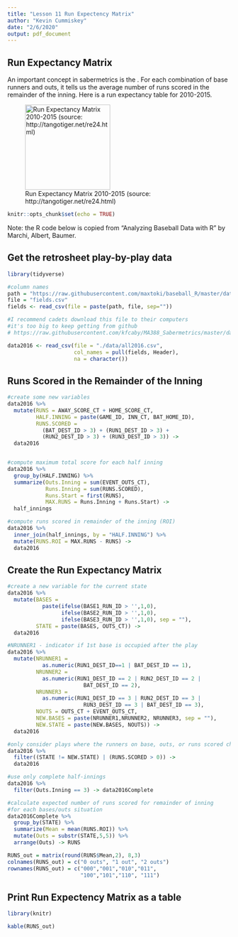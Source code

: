 ```yaml
---
title: "Lesson 11 Run Expectency Matrix"
author: "Kevin Cummiskey"
date: "2/6/2020"
output: pdf_document
---
```




## Run Expectancy Matrix

An important concept in sabermetrics is the \textit{run expectancy matrix}. For each combination of base runners and outs, it tells us the average number of runs scored in the remainder of the inning. Here is a run expectancy table for 2010-2015.

![Run Expectancy Matrix 2010-2015 (source: http://tangotiger.net/re24.html)](run_expectancy.png){#id .class width=2in}

```r
knitr::opts_chunk$set(echo = TRUE)
```

Note: the R code below is copied from "Analyzing Baseball Data with R" by Marchi, Albert, Baumer.

## Get the retrosheet play-by-play data

```r
library(tidyverse)

#column names
path = "https://raw.githubusercontent.com/maxtoki/baseball_R/master/data/"
file = "fields.csv"
fields <- read_csv(file = paste(path, file, sep=""))

#I recommend cadets download this file to their computers
#it's too big to keep getting from github
# https://raw.githubusercontent.com/kfcaby/MA388_Sabermetrics/master/data/all2016.csv

data2016 <- read_csv(file = "./data/all2016.csv",
                     col_names = pull(fields, Header),
                     na = character())
```

## Runs Scored in the Remainder of the Inning

```r
#create some new variables
data2016 %>% 
  mutate(RUNS = AWAY_SCORE_CT + HOME_SCORE_CT,
         HALF.INNING = paste(GAME_ID, INN_CT, BAT_HOME_ID),
         RUNS.SCORED = 
           (BAT_DEST_ID > 3) + (RUN1_DEST_ID > 3) + 
           (RUN2_DEST_ID > 3) + (RUN3_DEST_ID > 3)) ->
  data2016


#compute maximum total score for each half inning
data2016 %>%
  group_by(HALF.INNING) %>%
  summarize(Outs.Inning = sum(EVENT_OUTS_CT),
            Runs.Inning = sum(RUNS.SCORED),
            Runs.Start = first(RUNS),
            MAX.RUNS = Runs.Inning + Runs.Start) -> 
  half_innings

#compute runs scored in remainder of the inning (ROI)
data2016 %>%
  inner_join(half_innings, by = "HALF.INNING") %>%
  mutate(RUNS.ROI = MAX.RUNS - RUNS) ->
  data2016
```



## Create the Run Expectancy Matrix

```r
#create a new variable for the current state
data2016 %>%
  mutate(BASES = 
           paste(ifelse(BASE1_RUN_ID > '',1,0),
                 ifelse(BASE2_RUN_ID > '',1,0),
                 ifelse(BASE3_RUN_ID > '',1,0), sep = ""),
         STATE = paste(BASES, OUTS_CT)) ->
  data2016

#NRUNNER1 - indicator if 1st base is occupied after the play
data2016 %>%
  mutate(NRUNNER1 =
           as.numeric(RUN1_DEST_ID==1 | BAT_DEST_ID == 1),
         NRUNNER2 = 
           as.numeric(RUN1_DEST_ID == 2 | RUN2_DEST_ID == 2 |
                        BAT_DEST_ID == 2),
         NRUNNER3 = 
           as.numeric(RUN1_DEST_ID == 3 | RUN2_DEST_ID == 3 |
                        RUN3_DEST_ID == 3 | BAT_DEST_ID == 3),
         NOUTS = OUTS_CT + EVENT_OUTS_CT,
         NEW.BASES = paste(NRUNNER1,NRUNNER2, NRUNNER3, sep = ""),
         NEW.STATE = paste(NEW.BASES, NOUTS)) ->
  data2016

#only consider plays where the runners on base, outs, or runs scored changed
data2016 %>%
  filter((STATE != NEW.STATE) | (RUNS.SCORED > 0)) ->
  data2016

#use only complete half-innings
data2016 %>%
  filter(Outs.Inning == 3) -> data2016Complete

#calculate expected number of runs scored for remainder of inning
#for each bases/outs situation
data2016Complete %>%
  group_by(STATE) %>%
  summarize(Mean = mean(RUNS.ROI)) %>%
  mutate(Outs = substr(STATE,5,5)) %>%
  arrange(Outs) -> RUNS

RUNS_out = matrix(round(RUNS$Mean,2), 8,3)
colnames(RUNS_out) = c("0 outs", "1 out", "2 outs")
rownames(RUNS_out) = c("000","001","010","011",
                       "100","101","110", "111")
```

## Print Run Expectency Matrix as a table

```r
library(knitr)

kable(RUNS_out)

```

